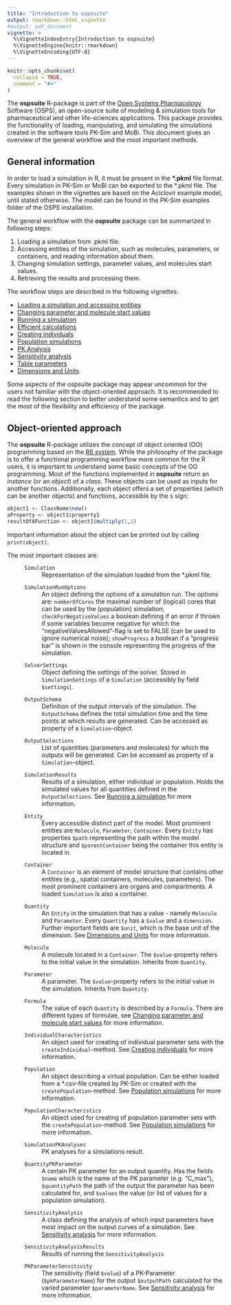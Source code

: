 ```yaml
---
title: "Introduction to ospsuite"
output: rmarkdown::html_vignette
#output: pdf_document
vignette: >
  %\VignetteIndexEntry{Introduction to ospsuite}
  %\VignetteEngine{knitr::rmarkdown}
  %\VignetteEncoding{UTF-8}
---
```


```r
knitr::opts_chunk$set(
  collapse = TRUE,
  comment = "#>"
)
```

The **ospsuite** R-package is part of the [Open Systems Pharmacology](http://www.open-systems-pharmacology.org/) Software (OSPS), an open-source suite of modeling & simulation tools for pharmaceutical and other life-sciences applications. This package provides the functionality of loading, manipulating, and simulating the simulations created in the software tools PK-Sim and MoBi. This document gives an overview of the general workflow and the most important methods.

## General information
In order to load a simulation in R, it must be present in the **\*.pkml** file format. Every simulation in PK-Sim or MoBi can be exported to the *.pkml file. The examples shown in the vignettes are based on the Aciclovir example model, until stated otherwise. The model can be found in the PK-Sim examples folder of the OSPS installation.

The general workflow with the **ospsuite** package can be summarized in following steps:

  1. Loading a simulation from .pkml file.
  1. Accessing entities of the simulation, such as molecules, parameters, or containers, and reading information about them.
  1. Changing simulation settings, parameter values, and molecules start values.
  1. Retrieving the results and processing them.

The workflow steps are described in the following vignettes:

- [Loading a simulation and accessing entities](load-get.html)
* [Changing parameter and molecule start values](set-values.html)
* [Running a simulation](run-simulation.html)
* [Efficient calculations](efficient-calculations.html)
* [Creating individuals](create-individual.html)
* [Population simulations](create-run-population.html)
* [PK Analysis](pk-analysis.html)
* [Sensitivity analysis](sensitivity-analysis.html)
* [Table parameters](table-parameters.html)
* [Dimensions and Units](unit-conversion.html)

Some aspects of the ospsuite package may appear uncommon for the users not familiar with the object-oriented approach. It is recommended to read the following section to better understand some semantics and to get the most of the flexibility and efficiency of the package.

## Object-oriented approach
The **ospsuite** R-package utilizes the concept of object oriented (OO) programming based on the [R6 system](https://adv-r.hadley.nz/r6.html). While the philosophy of the package is to offer a functional programming workflow more common for the R users, it is important to understand some basic concepts of the OO programming. Most of the functions implemented in **ospsuite** return an *instance* (or an *object*) of a *class*. These objects can be used as inputs for another functions. Additionally, each object offers a set of properties (which can be another objects) and functions, accessible by the `$` sign:

```r
object1 <- ClassName$new()
aProperty <- object1$property1
resultOfAFunction <- object1$multiply(1,2)
```

Important information about the object can be printed out by calling `print(object)`.

The most important classes are:
  : `Simulation`
    : Representation of the simulation loaded from the *.pkml file.
  : `SimulationRunOptions`
    : An object defining the options of a simulation run. The options are: `numberOfCores` the maximal number of (logical) cores that can be used by the (population) simulation; `checkForNegativeValues` a boolean defining if an error if thrown if some variables become negative for which the "negativeValuesAllowed"-flag is set to FALSE (can be used to ignore numerical noise); `showProgress` a boolean if a "progress bar" is shown in the console representing the progress of the simulation.
  : `SolverSettings`
    : Object defining the settings of the solver. Stored in `SimulationSettings` of a `Simulation` (accessibly by field `$settings`).
  : `OutputSchema`
    : Definition of the output intervals of the simulation. The `OutputSchema` defines the total simulation time and the time points at which results are generated. Can be accessed as property of a `Simulation`-object.
  : `OutputSelections`
    : List of quantities (parameters and molecules) for which the outputs will be generated. Can be accessed as property of a `Simulation`-object.
  : `SimulationResults`
    : Results of a simulation, either individual or population. Holds the simulated values for all quantities defined in the `OutputSelections`. See [Running a simulation](run-simulation.html) for more information.
  : `Entity`
    : Every accessible distinct part of the model. Most prominent entities are `Molecule`, `Parameter`, `Container`. Every `Entity` has properties `$path` representing the path within the model structure and `$parentContainer` being the container this entity is located in.
  : `Container`
    : A `Container` is an element of model structure that contains other entities (e.g., spatial containers, molecules, parameters).
    The most prominent containers are organs and compartments. A loaded `Simulation` is also a container.
  : `Quantity`
    : An `Entity` in the simulation that has a value - namely `Molecule` and `Parameter`. Every `Quantity` has a `$value` and a `dimension`. Further important fields are `$unit`, which is the base unit of the dimension. See [Dimensions and Units](unit-conversion.html) for more information.
  : `Molecule`
    : A molecule located in a `Container`. The `$value`-property refers to the initial value in the simulation. Inherits from `Quantity`.
  : `Parameter`
    : A parameter. The `$value`-property refers to the initial value in the simulation. Inherits from `Quantity`.
  : `Formula`
    : The value of each `Quantity` is described by a `Formula`. There are different types of formulae, see [Changing parameter and molecule start values](set-values.html) for more information.
  : `IndividualCharacteristics`
    : An object used for creating of individual parameter sets with the `createIndividual`-method. See [Creating individuals](create-individual.html) for more information.
  : `Population`
    : An object describing a virtual population. Can be either loaded from a *.csv-file created by PK-Sim or created with the `createPopulation`-method. See [Population simulations](create-run-population.html) for more information.
  : `PopulationCharacteristics`
    : An object used for creating of population parameter sets with the `createPopulation`-method. See [Population simulations](create-run-population.html) for more information.
  : `SimulationPKAnalyses`
    : PK analyses for a simulations result.
  : `QuantityPKParameter`
    : A certain PK parameter for an output quantity. Has the fields `$name` which is the name of the PK parameter (e.g. "C_max"), `$quantityPath` the path of the output the parameter has been calculated for, and `$values` the value (or list of values for a population simulation).
  : `SensitivityAnalysis`
    : A class defining the analysis of which input parameters have most impact on the output curves of a simulation. See [Sensitivity analysis](sensitivity-analysis.html) for more information.
  : `SensitivityAnalysisResults`
    : Results of running the `SensitivityAnalysis`
  : `PKParameterSensitivity`
    : The sensitivity (field `$value`) of a PK-Parameter (`$pkParameterName`) for the output `$outputPath` calculated for the varied parameter `$parameterName`. See [Sensitivity analysis](sensitivity-analysis.html) for more information.

